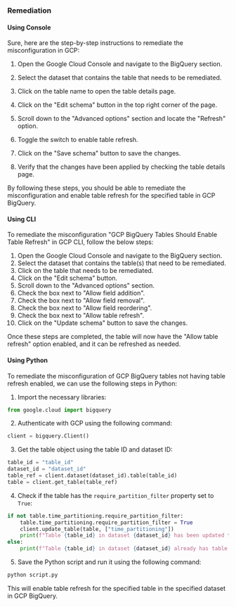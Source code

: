 ### Remediation

#### Using Console

Sure, here are the step-by-step instructions to remediate the misconfiguration in GCP:

1. Open the Google Cloud Console and navigate to the BigQuery section.

2. Select the dataset that contains the table that needs to be remediated.

3. Click on the table name to open the table details page.

4. Click on the "Edit schema" button in the top right corner of the page.

5. Scroll down to the "Advanced options" section and locate the "Refresh" option.

6. Toggle the switch to enable table refresh.

7. Click on the "Save schema" button to save the changes.

8. Verify that the changes have been applied by checking the table details page.

By following these steps, you should be able to remediate the misconfiguration and enable table refresh for the specified table in GCP BigQuery.

#### Using CLI

To remediate the misconfiguration "GCP BigQuery Tables Should Enable Table Refresh" in GCP CLI, follow the below steps:

1. Open the Google Cloud Console and navigate to the BigQuery section.
2. Select the dataset that contains the table(s) that need to be remediated.
3. Click on the table that needs to be remediated.
4. Click on the "Edit schema" button.
5. Scroll down to the "Advanced options" section.
6. Check the box next to "Allow field addition".
7. Check the box next to "Allow field removal".
8. Check the box next to "Allow field reordering".
9. Check the box next to "Allow table refresh".
10. Click on the "Update schema" button to save the changes.

Once these steps are completed, the table will now have the "Allow table refresh" option enabled, and it can be refreshed as needed.

#### Using Python

To remediate the misconfiguration of GCP BigQuery tables not having table refresh enabled, we can use the following steps in Python:

1. Import the necessary libraries:

```python
from google.cloud import bigquery
```

2. Authenticate with GCP using the following command:

```python
client = bigquery.Client()
```

3. Get the table object using the table ID and dataset ID:

```python
table_id = "table_id"
dataset_id = "dataset_id"
table_ref = client.dataset(dataset_id).table(table_id)
table = client.get_table(table_ref)
```

4. Check if the table has the `require_partition_filter` property set to `True`:

```python
if not table.time_partitioning.require_partition_filter:
    table.time_partitioning.require_partition_filter = True
    client.update_table(table, ["time_partitioning"])
    print(f"Table {table_id} in dataset {dataset_id} has been updated to enable table refresh.")
else:
    print(f"Table {table_id} in dataset {dataset_id} already has table refresh enabled.")
```

5. Save the Python script and run it using the following command:

```bash
python script.py
```

This will enable table refresh for the specified table in the specified dataset in GCP BigQuery.

